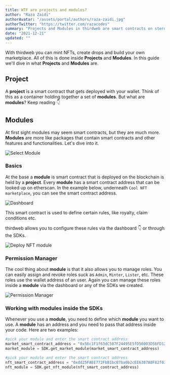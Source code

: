 ```yaml
---
title: WTF are projects and modules?
author: "Raza Zaidi"
authorAvatar: "/assets/portal/authors/raza-zaidi.jpg"
authorTwitter: "https://twitter.com/razacodes"
summary: "Projects and Modules in thirdweb are smart contracts on steroids"
date: "2021-12-21"
updated: ""
---
```


With thirdweb you can mint NFTs, create drops and build your own marketplace. All of this is done inside **Projects** and **Modules**. In this guide we'll dive in what **Projects** and **Modules** are.

## Project

A **project** is a smart contract that gets deployed with your wallet. Think of this as a container holding together a set of **modules**. But what are **modules**? Keep reading 👇

## Modules

At first sight modules may seem smart contracts, but they are much more. **Modules** are more like packages that contain smart contracts and other features and functionalities. Let's dive into it.

![Select Module](/assets/portal/learn/wtf-are-projects-and-modules/select-module.png)

### Basics

At the base a **module** is smart contract that is deployed on the blockchain is held by a **project**. Every **module** has a smart contract address that can be looked up on etherscan. In the example below, underneath `Cool NFT marketplace`, you can see the smart contract address. 

![Dashboard](/assets/portal/learn/wtf-are-projects-and-modules/dashboard.png)

This smart contract is used to define certain rules, like royalty, claim conditions etc.

thirdweb allows you to configure these rules via the dashboard 👇 or through the SDKs.

![Deploy NFT module](/assets/portal/learn/wtf-are-projects-and-modules/deploy-nft-module.png)

### Permission Manager

The cool thing about **module** is that it also allows you to manage roles. You can easily assign and revoke roles suck as `Admin`, `Minter`, `Lister`, etc. These roles use the wallet address of an user. Again you can manage these roles inside a **module** via the dashboard or any of the SDKs we created.

![Permission Manager](/assets/portal/learn/wtf-are-projects-and-modules/permission-manager.png)

### Working with modules inside the SDKs

Whenever you use a **module**, you need to define which **module** you want to use. A **module** has an address and you need to pass that address inside your code. Here are two examples:

```python
#pick your module and enter the smart contract address
market_smart_contract_address = "0x56c1F1f63dC507F24495E5fD56003D56FD12A7F9"
market_module = SDK.get_market_module(market_smart_contract_address)

#pick your module and enter the smart contract address
nft_smart_contract_address = "0xdd25FAEE772FbB1bcB7ba0b2cEE6387A8F82f032"
nft_module = SDK.get_nft_module(nft_smart_contract_address)

```


<MdxNavigation>
  <MdxNavigationItem
    href="/portal/learn"
    title="Getting Started"
  />
  <MdxNavigationItem
    href="/portal/learn/projects"
    title="Projects"
    next
  />
</MdxNavigation>